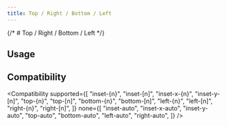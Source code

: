 ```yaml
---
title: Top / Right / Bottom / Left
---
```



{/* # Top / Right / Bottom / Left */}

## Usage

<Usage href="top-right-bottom-left" />

## Compatibility

<Compatibility
  supported={[
    "inset-{n}",
    "inset-[n]",
    "inset-x-{n}",
    "inset-y-[n]",
    "top-{n}",
    "top-[n]",
    "bottom-{n}",
    "bottom-[n]",
    "left-{n}",
    "left-[n]",
    "right-{n}",
    "right-[n]",
  ]}
  none={[
    "inset-auto",
    "inset-x-auto",
    "inset-y-auto",
    "top-auto",
    "bottom-auto",
    "left-auto",
    "right-auto",
  ]}
/>
